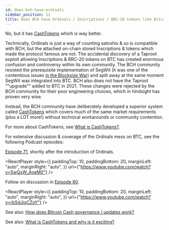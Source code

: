 ```yaml
---
id: does-bch-have-ordinals
sidebar_position: 11
title: Does BCH have Ordinals / Inscriptions / BRC-20 tokens like Bitcoin BTC?
---
```



No, but it has [CashTokens](/faqs/Tech/what-is-cashtokens) which is way better.

Technically, Ordinals is just a way of counting satoshis & so is compatible with BCH, but the attached on-chain stored Inscriptions & tokens which made the protocol famous are not. The accidental discovery of a Taproot exploit allowing Inscriptions & BRC-20 tokens on BTC has created enormous confusion and controversy within its own community. The BCH community resisted the prerequisite implementation of SegWit (it was one of the contentious issues [in the Blocksize War](/start#episode-8-of-10-bitcoin-cash)) and split away at the same moment SegWit was integrated into BTC. BCH also does not have the Taproot ""upgrade"" added to BTC in 2021. These changes were rejected by the BCH community for their poor engineering choices, which in hindsight has proven very wise.

Instead, the BCH community have deliberately developed a superior system called [CashTokens](/faqs/Tech/what-is-cashtokens) which covers much of the same market requirements (plus a LOT more!) without technical workarounds or community contention.

For more about CashTokens, see [What is CashTokens?](/faqs/Tech/what-is-cashtokens).

For extensive discussion & coverage of the Ordinals mess on BTC, see the following Podcast episodes:

[Episode 71](/episodes/71), shortly after the introduction of Ordinals.

<ReactPlayer
  style={{
    paddingTop: 10,
    paddingBottom: 20,
    marginLeft: "auto",
    marginRight: "auto",
  }}
  url={"https://www.youtube.com/watch?v=5wQxW_4oeM0"} />

Follow on discussion in [Episode 80](/episodes/80).

<ReactPlayer
  style={{
    paddingTop: 10,
    paddingBottom: 20,
    marginLeft: "auto",
    marginRight: "auto",
  }}
  url={"https://www.youtube.com/watch?v=rb5dJioCZoY"} />

See also: [How does Bitcoin Cash governance / updates work?](/faqs/Decentralisation/how-does-BCH-governance-work)

See also: [What is CashTokens and why is it exciting?](/faqs/Tech/what-is-cashtokens)
